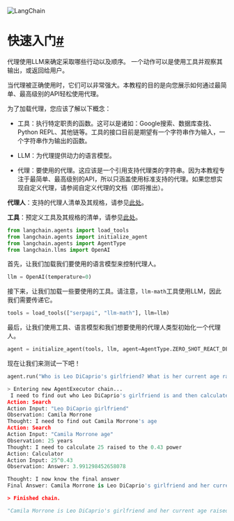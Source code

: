 

<Head>
  <script>
    {
      `(function() {
         var _hmt = _hmt || [];
(function() {
  var hm = document.createElement("script");
  hm.src = "https://hm.baidu.com/hm.js?e60fb290e204e04c5cb6f79b0ac1e697";
  var s = document.getElementsByTagName("script")[0]; 
  s.parentNode.insertBefore(hm, s);
})();
       })();`
    }
  </script>
</Head>

![LangChain](https://pica.zhimg.com/50/v2-56e8bbb52aa271012541c1fe1ceb11a2_r.gif)





快速入门[#](#getting-started "到这个标题的永久链接")
====================================

代理使用LLM来确定采取哪些行动以及顺序。
一个动作可以是使用工具并观察其输出，或返回给用户。

当代理被正确使用时，它们可以非常强大。本教程的目的是向您展示如何通过最简单、最高级别的API轻松使用代理。

为了加载代理，您应该了解以下概念：

* 工具：执行特定职责的函数。这可以是诸如：Google搜索、数据库查找、Python REPL、其他链等。工具的接口目前是期望有一个字符串作为输入，一个字符串作为输出的函数。

* LLM：为代理提供动力的语言模型。

* 代理：要使用的代理。这应该是一个引用支持代理类的字符串。因为本教程专注于最简单、最高级别的API，所以只涵盖使用标准支持的代理。如果您想实现自定义代理，请参阅自定义代理的文档（即将推出）。

**代理人**：支持的代理人清单及其规格，请参见[此处](agents)。

**工具**：预定义工具及其规格的清单，请参见[此处](tools)。

```python
from langchain.agents import load_tools
from langchain.agents import initialize_agent
from langchain.agents import AgentType
from langchain.llms import OpenAI

```

首先，让我们加载我们要使用的语言模型来控制代理人。

```python
llm = OpenAI(temperature=0)

```

接下来，让我们加载一些要使用的工具。请注意，`llm-math`工具使用LLM，因此我们需要传递它。

```python
tools = load_tools(["serpapi", "llm-math"], llm=llm)

```

最后，让我们使用工具、语言模型和我们想要使用的代理人类型初始化一个代理人。

```python
agent = initialize_agent(tools, llm, agent=AgentType.ZERO_SHOT_REACT_DESCRIPTION, verbose=True)

```

现在让我们来测试一下吧！

```python
agent.run("Who is Leo DiCaprio's girlfriend? What is her current age raised to the 0.43 power?")

```

```python
> Entering new AgentExecutor chain...
 I need to find out who Leo DiCaprio's girlfriend is and then calculate her age raised to the 0.43 power.
Action: Search
Action Input: "Leo DiCaprio girlfriend"
Observation: Camila Morrone
Thought: I need to find out Camila Morrone's age
Action: Search
Action Input: "Camila Morrone age"
Observation: 25 years
Thought: I need to calculate 25 raised to the 0.43 power
Action: Calculator
Action Input: 25^0.43
Observation: Answer: 3.991298452658078

Thought: I now know the final answer
Final Answer: Camila Morrone is Leo DiCaprio's girlfriend and her current age raised to the 0.43 power is 3.991298452658078.

> Finished chain.

```

```python
"Camila Morrone is Leo DiCaprio's girlfriend and her current age raised to the 0.43 power is 3.991298452658078."

```


